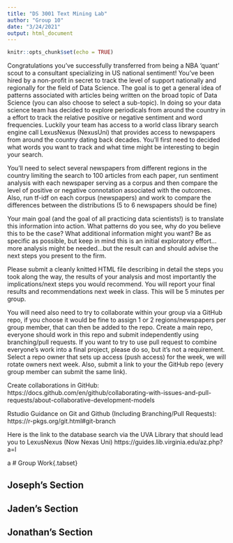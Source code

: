 ```yaml
---
title: "DS 3001 Text Mining Lab"
author: "Group 10"
date: "3/24/2021"
output: html_document
---
```


```r
knitr::opts_chunk$set(echo = TRUE)
```

Congratulations you've successfully transferred from being a NBA 'quant' scout to a consultant specializing in US national sentiment! You've been hired by a non-profit in secret to track the level of support nationally and regionally for the field of Data Science. The goal is to get a general idea of patterns associated with articles being written on the broad topic of Data Science (you can also choose to select a sub-topic). In doing so your data science team has decided to explore periodicals from around the country in a effort to track the relative positive or negative sentiment and word frequencies. Luckily your team has access to a world class library search engine call LexusNexus (NexusUni) that provides access to newspapers from around the country dating back decades. You'll first need to decided what words you want to track and what time might be interesting to begin your search. 

You'll need to select several newspapers from different regions in the country limiting the search to 100 articles from each paper, run sentiment analysis with each newspaper serving as a corpus and then compare the level of positive or negative connotation associated with the outcomes. Also, run tf-idf on each corpus (newspapers) and work to compare the differences between the distributions (5 to 6 newspapers should be fine)

Your main goal (and the goal of all practicing data scientists!) is to translate this information into action. What patterns do you see, why do you believe this to be the case? What additional information might you want? Be as specific as possible, but keep in mind this is an initial exploratory effort...more analysis might be needed...but the result can and should advise the next steps you present to the firm. 


Please submit a cleanly knitted HTML file describing in detail the steps you took along the way, the results of your analysis and most importantly the implications/next steps you would recommend.  You will report your final results and recommendations next week in class. This will be 5 minutes per group. 

You will need also need to try to collaborate within your group via a GitHub repo, if you choose it would be fine to assign 1 or 2 regions/newspapers per group member, that can then be added to the repo. Create a main repo, everyone should work in this repo and submit independently using branching/pull requests. If you want to try to use pull request to combine everyone's work into a final project, please do so, but it's not a requirement. Select a repo owner that sets up access (push access) for the week, we will rotate owners next week. Also, submit a link to your the GitHub repo (every group member can submit the same link). 

Create collaborations in GitHub: https://docs.github.com/en/github/collaborating-with-issues-and-pull-requests/about-collaborative-development-models

Rstudio Guidance on Git and Github (Including Branching/Pull Requests): https://r-pkgs.org/git.html#git-branch


Here is the link to the database search via the UVA Library that should lead you to LexusNexus (Now Nexas Uni)
https://guides.lib.virginia.edu/az.php?a=l

a
# Group Work{.tabset}

## Joseph's Section

## Jaden's Section

## Jonathan's Section
